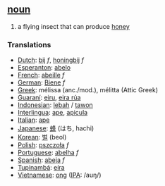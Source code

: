 ==[[noun]]==
#a flying insect that can produce [[honey]]

===Translations===
*[[Dutch]]: [[bij]] ''f'', [[honingbij]] ''f''
*[[Esperanton]]: [[abelo]]
*[[French]]: [[abeille]] ''f''
*[[German]]: [[Biene]] ''f''
*[[Greek]]: m&eacute;lissa (anc./mod.), m&eacute;litta (Attic Greek)
*[[Guaraní]]: [[eiru]], [[eira rúa]]
*[[Indonesian]]: [[lebah]] / [[tawon]]
*[[Interlingua]]: [[ape]], [[apicula]]
*[[Italian]]: [[ape]]
*[[Japanese]]: [[蜂]] (はち, hachi)
*[[Korean]]: [[벌]] (beol)
*[[Polish]]: [[pszczoła]] ''f''
*[[Portuguese]]: [[abelha]] ''f''
*[[Spanish]]: [[abeja]] ''f''
*[[Tupinambá]]: [[eíra]]
*[[Vietnamese]]: [[ong]] ([[International Phonetic Alphabet|IPA]]: /auŋ/)
